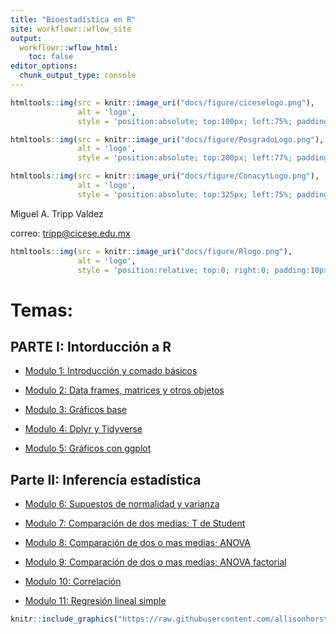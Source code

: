 ```yaml
---
title: "Bioestadística en R"
site: workflowr::wflow_site
output:
  workflowr::wflow_html:
    toc: false
editor_options:
  chunk_output_type: console
---
```





```r
htmltools::img(src = knitr::image_uri("docs/figure/ciceselogo.png"), 
               alt = 'logo', 
               style = 'position:absolute; top:100px; left:75%; padding:10px;width:155px;')
```



```r
htmltools::img(src = knitr::image_uri("docs/figure/PosgradoLogo.png"), 
               alt = 'logo', 
               style = 'position:absolute; top:200px; left:77%; padding:10px;width:80px;')
```


```r
htmltools::img(src = knitr::image_uri("docs/figure/ConacytLogo.png"), 
               alt = 'logo', 
               style = 'position:absolute; top:325px; left:75%; padding:10px;width:155px;')
```



Miguel A. Tripp Valdez

correo: [tripp\@cicese.edu.mx](mailto:tripp@cicese.edu.mx){.email}


```r
htmltools::img(src = knitr::image_uri("docs/figure/Rlogo.png"), 
               alt = 'logo', 
               style = 'position:relative; top:0; right:0; padding:10px; width: 255px; height: 160px')
```


# Temas:



## PARTE I: Intorducción a R

-   [Modulo 1: Introducción y comado básicos](Clase1_Basicos.html)

-   [Modulo 2: Data frames, matrices y otros objetos](Clase2_Data_Frames.html)

-   [Modulo 3: Gráficos base](Clase3_GraficosBase.html)

-   [Modulo 4: Dplyr y Tidyverse](CLase4_Dplyr.html)

-   [Modulo 5: Gráficos con ggplot](Clase5_ggplot.html)


## Parte II: Inferencía estadística

-   [Modulo 6: Supuestos de normalidad y varianza](Clase6_Supuestos.html)

-   [Modulo 7: Comparación de dos medias; T de Student](Clase7_tstudent.html)

-   [Modulo 8: Comparación de dos o mas medias; ANOVA](Clase8_anova.html)

-   [Modulo 9: Comparación de dos o mas medias; ANOVA factorial](Clase9_anova2vias.html)

-   [Modulo 10: Correlación](Clase10_correlacion.html)

-   [Modulo 11: Regresión lineal simple](Clase11_regresión.html)


```r
knitr::include_graphics("https://raw.githubusercontent.com/allisonhorst/stats-illustrations/master/rstats-artwork/monster_support.jpg")
```

